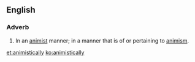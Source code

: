==English==
===Adverb===
{{en-adv}}
# In an [[animist]] manner; in a manner that is of or pertaining to [[animism]].

[[et:animistically]]
[[ko:animistically]]